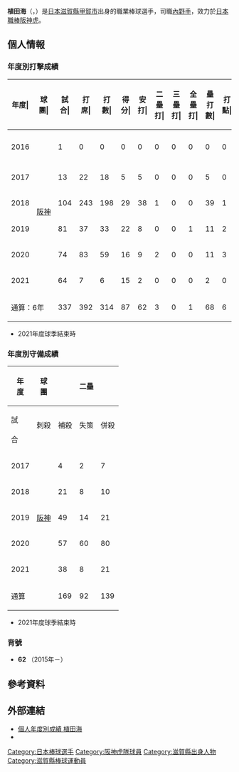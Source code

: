 {{Infobox NPB player|
|name=植田海|
|image=Tigers uedakai 20160812.jpg|
|width=300|
|position=內野手|
|team=阪神虎|
|number=62|
|bats=左右開弓|
|throws=右|
|birthdate={{birth_date_and_age|1996|4|19|mf=y}}|
|birthplace={{JPN}}[[滋賀縣|滋賀縣]][[甲賀市|甲賀市]]|
|debutdate=10月1日
|debutyear=2016年
|debutteam=阪神虎
|statyear=2021年球季
|stat1label=打擊率
|stat1value=0.197
|stat2label=全壘打
|stat2value=1
|stat3label=打點
|stat3value=6
|stat4label=盜壘
|stat4value=51
|teams=<nowiki></nowiki>
* [[日本航空高等學校|日本航空高等學校]]
* [[近江高等學校|近江高等學校]]
* [[阪神虎|阪神虎]]（2015年－）
}}
{{MedalTableTop}}
{{MedalSport|男子[[棒球|棒球]]}}
{{MedalCountry|{{JPN}}}}
{{MedalCompetition|[[U-23世界盃棒球賽|U-23世界盃棒球賽]]}}
{{MedalGold|[[2016年U-23世界盃棒球賽|2016年 蒙特雷]]|隊際}}
{{MedalBottom}}
{{Japanese|japanese=植田 海|kana=うえだ かい|romaji=Ueda Kai}}

'''植田海'''（{{jpn|j=植田 海|hg=うえだ かい|rm=Ueda Kai}}，{{bd|1996年|4月19日||catIdx=Ueda, Kai}}）是[[日本|日本]][[滋賀縣|滋賀縣]][[甲賀市|甲賀市]]出身的職業棒球選手，司職[[內野手|內野手]]，效力於[[日本職棒|日本職棒]][[阪神虎|阪神虎]]。

== 個人情報 ==
=== 年度別打擊成績 ===
{| class="wikitable" style="text-align:right; font-size:small"
|-bgcolor="#efefef"
!年度|!!球團|!!試合|!!打<br>席|!!打<br>數|!!得分|!!安打|!!二<br>壘<br>打|!!三<br>壘<br>打|!!全<br>壘<br>打|!!壘<br>打<br>數|!!打點|!!盜壘|!!盜<br>壘<br>刺|!!觸擊|!!犧<br>牲<br>打|!!保送|!!敬遠|!!觸身|!!三振|!!雙殺|!!打<br>擊<br>率|!!上<br>壘<br>率|!!長<br>打<br>率|!!OPS
|-
|style="text-align:center;"|2016
|rowspan="6" style="text-align:center; white-space:nowrap;"|[[阪神虎|阪神]]
|1||0||0||0||0||0||0||0||0||0||0||1||0||0||0||0||0||0||0||----||----||----||----
|-
|style="text-align:center;"|2017
|13||22||18||5||5||0||0||0||5||0||1||1||3||0||1||0||0||6||0||.278||.316||.278||.594
|-
|style="text-align:center;"|2018
|104||243||198||29||38||1||0||0||39||1||19||2||18||0||25||0||2||55||5||.192||.289||.197||.486
|-
|style="text-align:center;"|2019
|81||37||33||22||8||0||0||1||11||2||12||2||2||0||1||0||1||8||0||.242||.286||.333||.619
|-
|style="text-align:center;"|2020
|74||83||59||16||9||2||0||0||11||3||9||4||6||0||14||1||4||22||0||.153||.351||.186||.537
|-
|style="text-align:center;"|2021
|64||7||6||15||2||0||0||0||2||0||10||1||0||0||1||0||0||2||0||.333||.429||.333||.762
|-
!colspan="2"|通算：6年
|337||392||314||87||62||3||0||1||68||6||51||11||29||0||42||1||7||93||5||.197||.306||.217||.522
|}
* 2021年度球季結束時

=== 年度別守備成績 ===
{| class="wikitable" style="text-align: right; font-size: small; border-collapse:collapse; padding: 1px;"
!rowspan="2"|年<br />度!!rowspan="2"|球<br />團!!colspan="6"|二壘!!colspan="6"|游擊!!colspan="6"|外野
|-style="line-height:1.25em;"
!試<br /><br />合!!刺殺<br /><br />!!補殺<br /><br />!!失策<br /><br />!!併殺<br /><br />!!守備率<br /><br />!!試<br /><br />合!!刺<br /><br />殺!!補<br /><br />殺!!失<br /><br />策!!併<br /><br />殺!!守<br />備<br />率!!試<br /><br />合!!刺<br /><br />殺!!補<br /><br />殺!!失<br /><br />策!!併<br /><br />殺!!守<br />備<br />率
|-
|style="text-align:center;"|2017
|rowspan="5" style="text-align: center; white-space:nowrap;"|[[阪神虎|阪神]]
|4||2||7||0||0||1.000||7||10||12||1||6||.957||colspan="6" style="text-align: center;"|-
|-
|style="text-align:center;"|2018
|21||8||10||1||1||.947||74||64||154||8||25||.965||3||1||0||0||0||1.000
|-
|style="text-align:center;"|2019
|49||14||21||0||4||1.000||19||12||14||0||6||1.000||12||4||0||0||0||1.000
|-
|style="text-align:center;"|2020
|57||60||80||4||10||.972||colspan="6" style="text-align:center;"|-||12||6||0||1||0||.857
|-
|style="text-align:center;"|2021
|38||8||21||0||4||1.000||colspan="6" style="text-align:center;"|-||14||2||0||0||0||1.000
|-
!colspan="2"|通算
|169||92||139||5||19||.979||100||86||180||9||37||.967||41||13||0||1||0||.929
|}
* 2021年度球季結束時

=== 背號 ===
* '''62''' （2015年－）

== 參考資料 ==
{{reflist}}

== 外部連結 ==
* [http://npb.jp/bis/players/01305130.html 個人年度別成績 植田海] {{Wayback|url=http://npb.jp/bis/players/01305130.html |date=20210117152634 }} {{ja icon}}
* {{Baseballstats|brm=ueda--000kai}}

{{阪神虎球團球員名單}}
{{2016年U-23世界盃棒球賽日本代表隊}}
{{DEFAULTSORT:Ueda, Kai}}
[[Category:日本棒球選手|Category:日本棒球選手]]
[[Category:阪神虎隊球員|Category:阪神虎隊球員]]
[[Category:滋賀縣出身人物|Category:滋賀縣出身人物]]
[[Category:滋賀縣棒球運動員|Category:滋賀縣棒球運動員]]